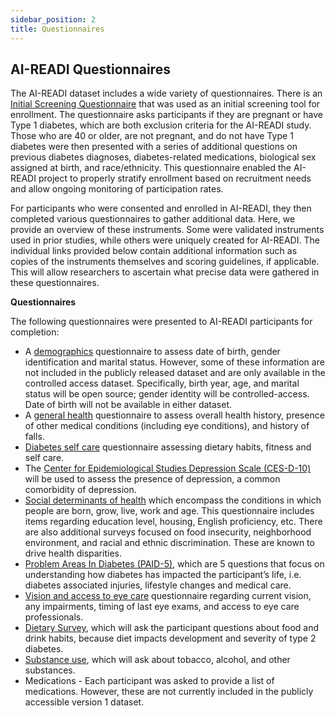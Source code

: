 ```yaml
---
sidebar_position: 2
title: Questionnaires
---
```


## AI-READI Questionnaires

The AI-READI dataset includes a wide variety of questionnaires. There is an [Initial Screening Questionnaire](https://docs.google.com/document/d/1_WieczBogrRwijyicWKF5bm5qyCGk3p1/edit?usp=sharing&ouid=108564693226218799120&rtpof=true&sd=true) that was used as an initial screening tool for enrollment. The questionnaire asks participants if they are pregnant or have Type 1 diabetes, which are both exclusion criteria for the AI-READI study. Those who are 40 or older, are not pregnant, and do not have Type 1 diabetes were then presented with a series of additional questions on previous diabetes diagnoses, diabetes-related medications, biological sex assigned at birth, and race/ethnicity. This questionnaire enabled the AI-READI project to properly stratify enrollment based on recruitment needs and allow ongoing monitoring of participation rates.

For participants who were consented and enrolled in AI-READI, they then completed various questionnaires to gather additional data. Here, we provide an overview of these instruments. Some were validated instruments used in prior studies, while others were uniquely created for AI-READI. The individual links provided below contain additional information such as copies of the instruments themselves and scoring guidelines, if applicable. This will allow researchers to ascertain what precise data were gathered in these questionnaires.

**Questionnaires**

The following questionnaires were presented to AI-READI participants for completion:

- A [demographics](https://docs.google.com/document/d/1h0CyvX8CDeRr4JL-cGOGMgOwtZheOeZc/edit?usp=sharing&ouid=108564693226218799120&rtpof=true&sd=true) questionnaire to assess date of birth, gender identification and marital status. However, some of these information are not included in the publicly released dataset and are only available in the controlled access dataset. Specifically, birth year, age, and marital status will be open source; gender identity will be controlled-access. Date of birth will not be available in either dataset.
- A [general health](https://docs.google.com/document/d/1CCDHKnZaUMxEcDsaA7j2pgC55V2kkJY2/edit?usp=sharing&ouid=108564693226218799120&rtpof=true&sd=true) questionnaire to assess overall health history, presence of other medical conditions (including eye conditions), and history of falls.
- [Diabetes self care](https://docs.google.com/document/d/1BWTXEa7oTjA4-8DvuvVjecGKRzTCdiKt/edit?usp=sharing&ouid=108564693226218799120&rtpof=true&sd=true) questionnaire assessing dietary habits, fitness and self care.
- The [Center for Epidemiological Studies Depression Scale (CES-D-10)](https://docs.google.com/document/d/1x-_KJHIISwQJ5cr4kEzThBUFKUw_ap-O/edit) will be used to assess the presence of depression, a common comorbidity of depression.
- [Social determinants of health](https://docs.google.com/document/d/1w8WbcZ9IBUvLglyZrIW7DvFv68xNZ6fL1FmZK5rPdd0/edit) which encompass the conditions in which people are born, grow, live, work and age. This questionnaire includes items regarding education level, housing, English proficiency, etc. There are also additional surveys focused on food insecurity, neighborhood environment, and racial and ethnic discrimination. These are known to drive health disparities.
- [Problem Areas In Diabetes (PAID-5)](https://docs.google.com/document/d/1T4qjTiP3YL6Rqw_BOW9iMJQ7GfoGQxCv/edit?usp=sharing&ouid=108564693226218799120&rtpof=true&sd=true), which are 5 questions that focus on understanding how diabetes has impacted the participant’s life, i.e. diabetes associated injuries, lifestyle changes and medical care.
- [Vision and access to eye care](https://docs.google.com/document/d/1D6IndNJIaAkPDODRzPOjE3nYGn_Cz15b-b-8LCjBFpg/edit?usp=sharing) questionnaire regarding current vision, any impairments, timing of last eye exams, and access to eye care professionals.
- [Dietary Survey](https://docs.google.com/document/d/16oDlCIZvkgsEx3pKBrvt2NNKRO6um8esntHq16_LOJc/edit?usp=drive_link), which will ask the participant questions about food and drink habits, because diet impacts development and severity of type 2 diabetes.
- [Substance use](https://docs.google.com/document/d/1t44c8wtn1kq8dt6LJ6e2lVBrHpUuChIW9hcJLUlpJ0Q/edit?usp=sharing), which will ask about tobacco, alcohol, and other substances.
- Medications - Each participant was asked to provide a list of medications. However, these are not currently included in the publicly accessible version 1 dataset.


<PageFeedback />
